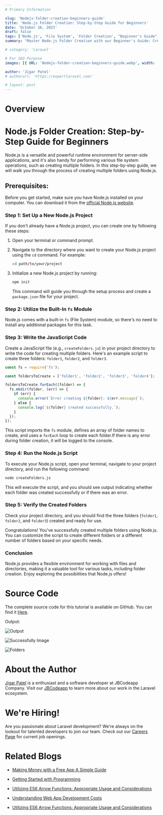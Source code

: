 ```yaml
---
# Primary Information

slug: 'Nodejs-folder-creation-beginners-guide'
title: 'Node.js Folder Creation: Step-by-Step Guide for Beginners'
date: 'October 16, 2023'
draft: false
tags: ['Node.js', 'File System', 'Folder Creation', "Beginner's Guide", 'JavaScript', 'Programming']
summary: "Master Node.js Folder Creation with our Beginner's Guide: Create, Customize, and Manage Folders Effortlessly."

# category: 'Laravel'

# For SEO Purpose
images: [{ URL: 'Nodejs-folder-creation-beginners-guide.webp', width: '1200', height: '600' }]

author: 'Jigar Patel'
# authorurl: 'https://expertlaravel.com/'

# layout: post
---
```


# Overview

<TOCInline toc={props.toc} exclude="Overview" toHeading={2} />

# **Node.js Folder Creation: Step-by-Step Guide for Beginners**

Node.js is a versatile and powerful runtime environment for server-side applications, and it's also handy for performing various file system operations, such as creating multiple folders. In this step-by-step guide, we will walk you through the process of creating multiple folders using Node.js.

## **Prerequisites:**

Before you get started, make sure you have Node.js installed on your computer. You can download it from the [official Node.js website](https://nodejs.org/).

### **Step 1: Set Up a New Node.js Project**

If you don't already have a Node.js project, you can create one by following these steps:

1. Open your terminal or command prompt.

2. Navigate to the directory where you want to create your Node.js project using the `cd` command. For example:

   ```bash
   cd path/to/your/project
   ```

3. Initialize a new Node.js project by running:

   ```bash
   npm init
   ```

   This command will guide you through the setup process and create a `package.json` file for your project.

### **Step 2: Utilize the Built-In `fs` Module**

Node.js comes with a built-in `fs` (File System) module, so there's no need to install any additional packages for this task.

### **Step 3: Write the JavaScript Code**

Create a JavaScript file (e.g., `createFolders.js`) in your project directory to write the code for creating multiple folders. Here's an example script to create three folders: `folder1`, `folder2`, and `folder3`.

```javascript
const fs = require('fs');

const foldersToCreate = ['folder1', 'folder2', 'folder3', 'folder4'];

foldersToCreate.forEach((folder) => {
  fs.mkdir(folder, (err) => {
    if (err) {
      console.error(`Error creating ${folder}: ${err.message}`);
    } else {
      console.log(`${folder} created successfully.`);
    }
  });
});
```

This script imports the `fs` module, defines an array of folder names to create, and uses a `forEach` loop to create each folder.If there is any error during folder creation, it will be logged to the console.

### **Step 4: Run the Node.js Script**

To execute your Node.js script, open your terminal, navigate to your project directory, and run the following command:

```bash
node createFolders.js
```

This will execute the script, and you should see output indicating whether each folder was created successfully or if there was an error.

### **Step 5: Verify the Created Folders**

Check your project directory, and you should find the three folders (`folder1`, `folder2`, and `folder3`) created and ready for use.

Congratulations! You've successfully created multiple folders using Node.js. You can customize the script to create different folders or a different number of folders based on your specific needs.

### Conclusion

Node.js provides a flexible environment for working with files and directories, making it a valuable tool for various tasks, including folder creation. Enjoy exploring the possibilities that Node.js offers!

# Source Code

The complete source code for this tutorial is available on GitHub. You can find it [Here](https://github.com/jbcodeapp/Blogs/tree/main/nodejs-folder-creation-beginners-guide).

Output:

![Output](/static/blog/nodejs-folder-creation-beginners-guide/image.png)

![Successfully Image](/static/blog/nodejs-folder-creation-beginners-guide/image-1.png)

![Folders](/static/blog/nodejs-folder-creation-beginners-guide/image-2.png)

# About the Author

[Jigar Patel](https://expertlaravel.com) is a
enthusiast and a software developer at JBCodeapp Company. Visit our [JBCodeapp](https://jbcodeapp.com) to learn more about our work in the Laravel ecosystem.

# We're Hiring!

Are you passionate about Laravel development? We're always on the lookout for talented developers to join our team. Check out our [Careers Page](https://jbcodeapp.com/career) for current job openings.

# Related Blogs

- [Making Money with a Free App A Simple Guide](earn-money-free-app-simple-guide.mdx)

- [Getting Started with Programming](Getting-Started-with-Programming.mdx)

- [Utilizing ES6 Arrow Functions: Appropriate Usage and Considerations](Utilizing-ES6-Arrow-Functions-Appropriate-Usage-and-Considerations.mdx)

- [Understanding Web App Development Costs](web-app-development-costs)

- [Utilizing ES6 Arrow Functions: Appropriate Usage and Considerations](Utilizing-ES6-Arrow-Functions-Appropriate-Usage-and-Considerations)
